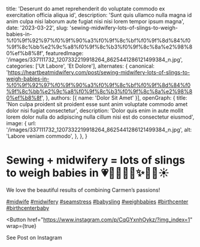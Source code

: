   title: 'Deserunt do amet reprehenderit do voluptate commodo ex exercitation officia aliqua id',
  description: 'Sunt quis ullamco nulla magna id anim culpa nisi laborum aute fugiat nisi nisi lorem tempor ipsum magna',
  date: '2023-03-22',
  slug: 'sewing-midwifery-lots-of-slings-to-weigh-babies-in-%f0%9f%92%97%f0%9f%90%a3%f0%9f%8c%bf%f0%9f%8d%84%f0%9f%8c%bb%e2%9c%a8%f0%9f%8c%b3%f0%9f%8c%8a%e2%98%80%ef%b8%8f',
  featuredImage: '/images/337111732_1207332219918264_8625441286121499384_n.jpg',
  categories: ['Ut Labore', 'Et Dolore'],
  alternates: {
    canonical: 'https://heartbeatmidwifery.com/post/sewing-midwifery-lots-of-slings-to-weigh-babies-in-%f0%9f%92%97%f0%9f%90%a3%f0%9f%8c%bf%f0%9f%8d%84%f0%9f%8c%bb%e2%9c%a8%f0%9f%8c%b3%f0%9f%8c%8a%e2%98%80%ef%b8%8f',
  },
  authors: [{ name: 'Dolor Sit Amet' }],
  openGraph: {
    title: 'Non culpa proident sit proident esse sunt anim voluptate commodo amet dolor nisi fugiat consectetur',
    description: 'Dolor quis enim in aute mollit lorem dolor nulla do adipiscing nulla cillum nisi est do consectetur eiusmod',
    image: {
      url: '/images/337111732_1207332219918264_8625441286121499384_n.jpg',
      alt: 'Labore veniam commodo',
    },
  },
}


# Sewing + midwifery = lots of slings to weigh babies in 💗🐣🌿🍄🌻✨🌳🌊☀️

<Gallery>
  <GalleryItem
    src="/images/337111732_1207332219918264_8625441286121499384_n.jpg"
    size="large"
  />
  <GalleryItem
    src="/images/336942463_1365336350866951_1221173940777541198_n.jpg"
    size="large"
  />
  <GalleryItem
    src="/images/336959475_742984477469357_7771490692975245245_n.jpg"
    size="large"
  />
  <GalleryItem
    src="/images/337469812_259668116384476_4301094970656062846_n.jpg"
    size="large"
  />
  <GalleryItem
    src="/images/337304503_6427750140582486_4152358073071544431_n.jpg"
    size="large"
  />
</Gallery>

We love the beautiful results of combining Carmen’s passions!

[#midwife](https://www.instagram.com/explore/tags/midwife/) [#midwifery](https://www.instagram.com/explore/tags/midwifery/) [#seamstress](https://www.instagram.com/explore/tags/seamstress/) [#babysling](https://www.instagram.com/explore/tags/babysling/) [#weighbabies](https://www.instagram.com/explore/tags/weighbabies/) [#birthcenter](https://www.instagram.com/explore/tags/birthcenter/) [#birthcenterbaby](https://www.instagram.com/explore/tags/birthcenterbaby/)

<Button
  href="https://www.instagram.com/p/CqGYxnhOykz/?img_index=1"
  wrap={true}
>
  See Post on Instagram
</Button>

